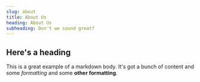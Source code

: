 ```yaml
---
slug: about
title: About Us
heading: About Us
subheading: Don't we sound great?
---
```

## Here's a heading

This is a great example of a markdown body. It's got a bunch of content
and some *formatting* and some **other formatting**.

<YouTube url="https://www.youtube.com/watch?v=2g811Eo7K8U" title="cat falling" />

<HighlightedTestimonials />